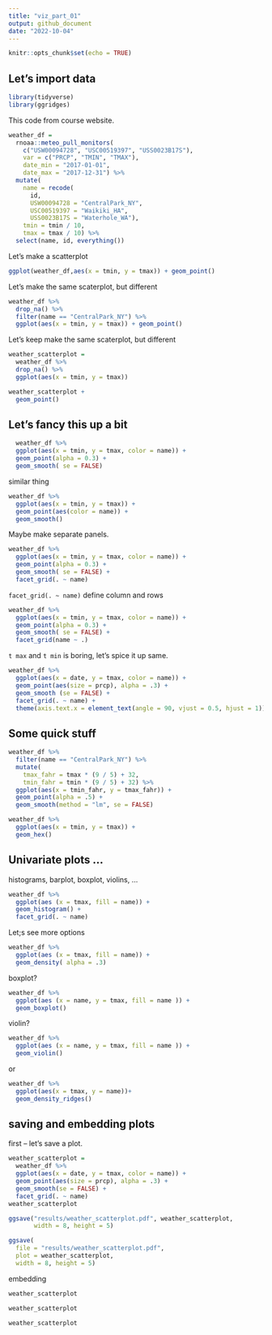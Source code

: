 ```yaml
---
title: "viz_part_01"
output: github_document
date: "2022-10-04"
---
```


```r
knitr::opts_chunk$set(echo = TRUE)
```


## Let's import data

```r
library(tidyverse)
library(ggridges)
```

This code from course website.

```r
weather_df = 
  rnoaa::meteo_pull_monitors(
    c("USW00094728", "USC00519397", "USS0023B17S"),
    var = c("PRCP", "TMIN", "TMAX"), 
    date_min = "2017-01-01",
    date_max = "2017-12-31") %>%
  mutate(
    name = recode(
      id, 
      USW00094728 = "CentralPark_NY", 
      USC00519397 = "Waikiki_HA",
      USS0023B17S = "Waterhole_WA"),
    tmin = tmin / 10,
    tmax = tmax / 10) %>%
  select(name, id, everything())
```

Let's make a scatterplot

```r
ggplot(weather_df,aes(x = tmin, y = tmax)) + geom_point()
```

Let's make the same scaterplot, but different
```r
weather_df %>% 
  drop_na() %>% 
  filter(name == "CentralPark_NY") %>% 
  ggplot(aes(x = tmin, y = tmax)) + geom_point()
```

Let's keep make the same scaterplot, but different

```r
weather_scatterplot = 
  weather_df %>% 
  drop_na() %>% 
  ggplot(aes(x = tmin, y = tmax))

weather_scatterplot +
  geom_point()
```


## Let's fancy this up a bit

```r
  weather_df %>% 
  ggplot(aes(x = tmin, y = tmax, color = name)) +
  geom_point(alpha = 0.3) +
  geom_smooth( se = FALSE)
```

similar thing 

```r
weather_df %>% 
  ggplot(aes(x = tmin, y = tmax)) +
  geom_point(aes(color = name)) +
  geom_smooth()
```


Maybe make separate panels.
```r
weather_df %>% 
  ggplot(aes(x = tmin, y = tmax, color = name)) +
  geom_point(alpha = 0.3) +
  geom_smooth( se = FALSE) +
  facet_grid(. ~ name)
```
`  facet_grid(. ~ name)` define column and rows

```r
weather_df %>% 
  ggplot(aes(x = tmin, y = tmax, color = name)) +
  geom_point(alpha = 0.3) +
  geom_smooth( se = FALSE) +
  facet_grid(name ~ .)
```


`t max` and `t min` is boring, let's spice it up same.

```r
weather_df %>% 
  ggplot(aes(x = date, y = tmax, color = name)) +
  geom_point(aes(size = prcp), alpha = .3) +
  geom_smooth (se = FALSE) +
  facet_grid(. ~ name) +
  theme(axis.text.x = element_text(angle = 90, vjust = 0.5, hjust = 1))
``` 


## Some quick stuff

```r
weather_df %>% 
  filter(name == "CentralPark_NY") %>% 
  mutate(
    tmax_fahr = tmax * (9 / 5) + 32,
    tmin_fahr = tmin * (9 / 5) + 32) %>% 
  ggplot(aes(x = tmin_fahr, y = tmax_fahr)) +
  geom_point(alpha = .5) + 
  geom_smooth(method = "lm", se = FALSE)
```


```r
weather_df %>% 
  ggplot(aes(x = tmin, y = tmax)) +
  geom_hex()
```


## Univariate plots ...

histograms, barplot, boxplot, violins, ...

```r
weather_df %>% 
  ggplot(aes (x = tmax, fill = name)) +
  geom_histogram() + 
  facet_grid(. ~ name)
```

Let;s see more options

```r
weather_df %>% 
  ggplot(aes (x = tmax, fill = name)) +
  geom_density( alpha = .3) 
```

boxplot?

```r
weather_df %>% 
  ggplot(aes (x = name, y = tmax, fill = name )) +
  geom_boxplot() 
```


violin? 

```r
weather_df %>% 
  ggplot(aes (x = name, y = tmax, fill = name )) +
  geom_violin() 
```

or 
```r
weather_df %>%
  ggplot(aes(x = tmax, y = name))+
  geom_density_ridges()
```


## saving and embedding plots

first -- let's save a plot.

```r
weather_scatterplot = 
  weather_df %>%
  ggplot(aes(x = date, y = tmax, color = name)) +
  geom_point(aes(size = prcp), alpha = .3) +
  geom_smooth(se = FALSE) +
  facet_grid(. ~ name)
weather_scatterplot

ggsave("results/weather_scatterplot.pdf", weather_scatterplot,
       width = 8, height = 5)

ggsave(
  file = "results/weather_scatterplot.pdf", 
  plot = weather_scatterplot,
  width = 8, height = 5)
```

embedding

```r
weather_scatterplot
```

```r
weather_scatterplot
```

```r
weather_scatterplot
```

